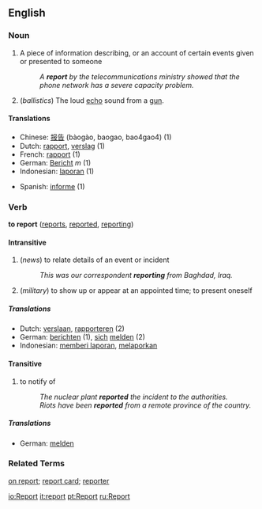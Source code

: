 ==English==

===Noun===
{{sb|report|reports}}
# A piece of information describing, or an account of certain events given or presented to someone
#:''A '''report''' by the telecommunications ministry showed that the phone network has a severe capacity problem.''
# (''ballistics'') The loud [[echo]] sound from a [[gun]].

====Translations====
{{top}}
*Chinese: [[报告]] (bàogào, baogao, bao4gao4) (1)
*Dutch: [[rapport]], [[verslag]] (1)
*French: [[rapport]] (1)
*German: [[Bericht]] ''m'' (1)
*Indonesian: [[laporan]] (1)
{{mid}}
*Spanish: [[informe]] (1)
{{bottom}}

===Verb===
'''to report'''  ([[reports]], [[reported]], [[reporting]])
====Intransitive====
#(''news'') to relate details of an event or incident
#:''This was our correspondent '''reporting''' from Baghdad, Iraq.''
#(''military'') to show up or appear at an appointed time; to present oneself
=====Translations=====
{{top}}
*Dutch: [[verslaan]], [[rapporteren]] (2)
*German: [[berichten]] (1), [[sich]] [[melden]] (2)
*Indonesian: [[memberi laporan]], [[melaporkan]]
{{mid}}
{{bottom}}
====Transitive====
#to notify of
#:''The nuclear plant '''reported''' the incident to the authorities.''
#:''Riots have been '''reported''' from a remote province of the country.''
=====Translations=====
{{top}}
*German: [[melden]]
{{mid}}
{{bottom}}
===Related Terms===
[[on report]]; [[report card]]; [[reporter]]

[[io:Report]]
[[it:report]]
[[pt:Report]]
[[ru:Report]]